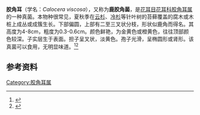 {{Speciesbox
| image = Klebriger-hörnling.jpg
| image_width = 240px
| image_caption = 
| genus = Calocera
| species = viscosa
| authority = 
| synonyms = 
}}
'''胶角耳'''（学名：''Calocera viscosa''），又称为'''鹿胶角菌'''，是[[花耳目|花耳目]][[花耳科|花耳科]][[胶角耳属|胶角耳属]]的一种真菌。本物种很常见，夏秋季在[[云杉|云杉]]、[[冷杉|冷杉]]等针叶树的苔藓覆盖的腐木或木桩上成丛或成簇生长。下部偏圆，上部有二至三叉状分枝，形状似鹿角而得名。其高度为4-8cm，粗度为0.3-0.6cm。颜色鲜艳，为金黄色或橙黄色，往往顶部颜色较深。子实层生于表面。担子呈叉状，淡黄色。孢子光滑，呈椭圆形或肾形。该真菌可以食用，无明显味道。<ref>{{cite web|url=http://spt.im.ac.cn/readResource.php?id=1115|title=《鹿胶角菌》|date=2003年10月6日|publisher=微生物特色学科信息网站|accessdate=2011年2月15日|deadurl=yes|archiveurl=https://web.archive.org/web/20050526183845/http://spt.im.ac.cn/readResource.php?id=1115|archivedate=2005年5月26日}}</ref><ref>{{cite book|author = Nylén, Bo |year= 2002 |title= 《Svampar i skog och mark》 |page= 45|isbn= 91-518-4071-5}}</ref>

==参考资料==
{{reflist}}
{{Taxonbar|from=Q256970}}

[[Category:胶角耳属|Category:胶角耳属]]